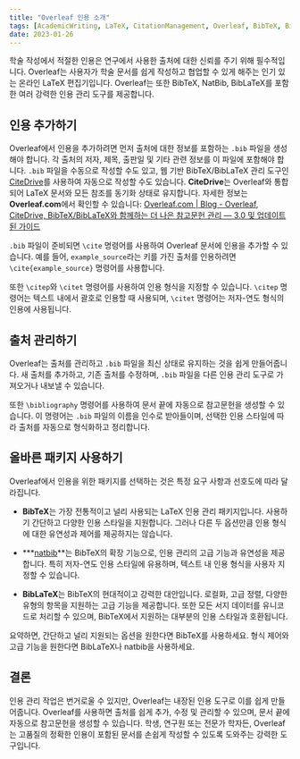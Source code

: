 ```yaml
---
title: "Overleaf 인용 소개"
tags: [AcademicWriting, LaTeX, CitationManagement, Overleaf, BibTeX, BibLaTeX, natbib, Zotero, Mendeley, Research, WritingTips, Academia, ScholarlyWriting, References]
date: 2023-01-26
---
```


학술 작성에서 적절한 인용은 연구에서 사용한 출처에 대한 신뢰를 주기 위해 필수적입니다. Overleaf는 사용자가 학술 문서를 쉽게 작성하고 협업할 수 있게 해주는 인기 있는 온라인 LaTeX 편집기입니다. Overleaf는 또한 BibTeX, NatBib, BibLaTeX를 포함한 여러 강력한 인용 관리 도구를 제공합니다.


<CiteDrive />

## 인용 추가하기

Overleaf에서 인용을 추가하려면 먼저 출처에 대한 정보를 포함하는 `.bib` 파일을 생성해야 합니다. 각 출처의 저자, 제목, 출판일 및 기타 관련 정보를 이 파일에 포함해야 합니다. `.bib` 파일을 수동으로 작성할 수도 있고, 웹 기반 BibTeX/BibLaTeX 관리 도구인 [CiteDrive](https://www.citedrive.com/)를 사용하여 자동으로 작성할 수도 있습니다. **CiteDrive**는 Overleaf와 통합되어 LaTeX 문서와 모든 참조를 동기화 상태로 유지합니다. 자세한 정보는 **Overleaf.com**에서 확인할 수 있습니다: 
[Overleaf.com | Blog - Overleaf, CiteDrive, BibTeX/BibLaTeX와 함께하는 더 나은 참고문헌 관리 — 3.0 및 업데이트된 가이드](https://www.overleaf.com/blog/better-bibliography-management-with-overleaf-citedrive-and-bibtex-biblatex)

`.bib` 파일이 준비되면 `\cite` 명령어를 사용하여 Overleaf 문서에 인용을 추가할 수 있습니다. 예를 들어, `example_source`라는 키를 가진 출처를 인용하려면 `\cite{example_source}` 명령어를 사용합니다.

또한 `\citep`와 `\citet` 명령어를 사용하여 인용 형식을 지정할 수 있습니다. `\citep` 명령어는 텍스트 내에서 괄호로 인용할 때 사용되며, `\citet` 명령어는 저자-연도 형식의 인용에 사용됩니다.

## 출처 관리하기

Overleaf는 출처를 관리하고 `.bib` 파일을 최신 상태로 유지하는 것을 쉽게 만들어줍니다. 새 출처를 추가하고, 기존 출처를 수정하며, `.bib` 파일을 다른 인용 관리 도구로 가져오거나 내보낼 수 있습니다.

또한 `\bibliography` 명령어를 사용하여 문서 끝에 자동으로 참고문헌을 생성할 수 있습니다. 이 명령어는 `.bib` 파일의 이름을 인수로 받아들이며, 선택한 인용 스타일에 따라 출처를 자동으로 형식화하고 정리합니다.

## 올바른 패키지 사용하기

Overleaf에서 인용을 위한 패키지를 선택하는 것은 특정 요구 사항과 선호도에 따라 달라집니다.

- **BibTeX**는 가장 전통적이고 널리 사용되는 LaTeX 인용 관리 패키지입니다. 사용하기 간단하고 다양한 인용 스타일을 지원합니다. 그러나 다른 두 옵션만큼 인용 형식에 대한 유연성과 제어를 제공하지는 않습니다.
* ***[natbib](/natbib)**는 BibTeX의 확장 기능으로, 인용 관리의 고급 기능과 유연성을 제공합니다. 특히 저자-연도 인용 스타일에 유용하며, 텍스트 내 인용 형식을 사용자 지정할 수 있습니다.

- **BibLaTeX**는 BibTeX의 현대적이고 강력한 대안입니다. 로컬화, 고급 정렬, 다양한 유형의 항목을 지원하는 고급 기능을 제공합니다. 또한 모든 서지 데이터를 유니코드로 처리할 수 있으며, BibTeX에서 지원하는 대부분의 인용 스타일과 호환됩니다.

요약하면, 간단하고 널리 지원되는 옵션을 원한다면 BibTeX를 사용하세요. 형식 제어와 고급 기능을 원한다면 BibLaTeX나 natbib을 사용하세요.

## 결론

인용 관리 작업은 번거로울 수 있지만, Overleaf는 내장된 인용 도구로 이를 쉽게 만들어줍니다. Overleaf를 사용하면 출처를 쉽게 추가, 수정 및 관리할 수 있으며, 문서 끝에 자동으로 참고문헌을 생성할 수 있습니다. 학생, 연구원 또는 전문가 학자든, Overleaf는 고품질의 정확한 인용이 포함된 문서를 손쉽게 작성할 수 있도록 도와주는 강력한 도구입니다.